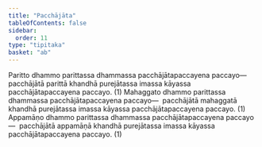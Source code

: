 ```yaml
---
title: "Pacchājāta"
tableOfContents: false
sidebar:
  order: 11
type: "tipitaka"
basket: "ab"
---
```



<DynamicBreadcrumb />

<Division number="76">

<Paragraph number="2098">
Paritto dhammo parittassa dhammassa pacchājātapaccayena paccayo—  pacchājātā parittā khandhā purejātassa imassa kāyassa pacchājātapaccayena paccayo. (1)
</Paragraph>

<Paragraph number="2099">
Mahaggato dhammo parittassa dhammassa pacchājātapaccayena paccayo—  pacchājātā mahaggatā khandhā purejātassa imassa kāyassa pacchājātapaccayena paccayo. (1)
</Paragraph>

<Paragraph number="2100">
Appamāṇo dhammo parittassa dhammassa pacchājātapaccayena paccayo—  pacchājātā appamāṇā khandhā purejātassa imassa kāyassa pacchājātapaccayena paccayo. (1)
</Paragraph>
</Division>
